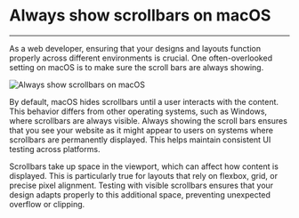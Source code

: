 

<h1>Always show scrollbars on macOS</h1>

<hr />

As a web developer, ensuring that your designs and layouts function properly across different environments is crucial. One often-overlooked setting on macOS is to make sure the scroll bars are always showing.

<Image
  src={screenshot}
  alt="Always show scrollbars on macOS"
  width={640}
  height={238}
  placeholder="blur"
  className="rounded-sm"
  priority
/>

By default, macOS hides scrollbars until a user interacts with the content. This behavior differs from other operating systems, such as Windows, where scrollbars are always visible. Always showing the scroll bars ensures that you see your website as it might appear to users on systems where scrollbars are permanently displayed. This helps maintain consistent UI testing across platforms.

Scrollbars take up space in the viewport, which can affect how content is displayed. This is particularly true for layouts that rely on flexbox, grid, or precise pixel alignment. Testing with visible scrollbars ensures that your design adapts properly to this additional space, preventing unexpected overflow or clipping.
